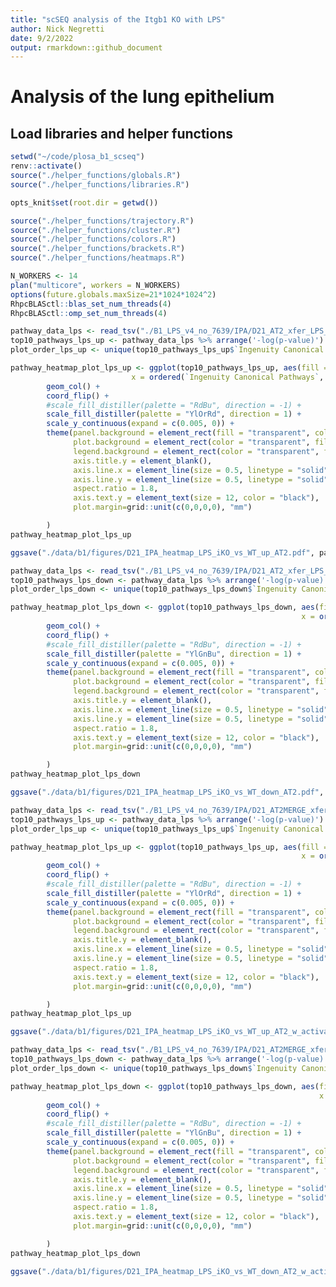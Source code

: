 ```yaml
---
title: "scSEQ analysis of the Itgb1 KO with LPS"
author: Nick Negretti
date: 9/2/2022
output: rmarkdown::github_document
---
```


# Analysis of the lung epithelium

## Load libraries and helper functions
```r
setwd("~/code/plosa_b1_scseq")
renv::activate()
source("./helper_functions/globals.R")
source("./helper_functions/libraries.R")

opts_knit$set(root.dir = getwd())

source("./helper_functions/trajectory.R")
source("./helper_functions/cluster.R")
source("./helper_functions/colors.R")
source("./helper_functions/brackets.R")
source("./helper_functions/heatmaps.R")

N_WORKERS <- 14
plan("multicore", workers = N_WORKERS)
options(future.globals.maxSize=21*1024*1024^2)
RhpcBLASctl::blas_set_num_threads(4)
RhpcBLASctl::omp_set_num_threads(4)

```

```r

pathway_data_lps <- read_tsv("./B1_LPS_v4_no_7639/IPA/D21_AT2_xfer_LPS_B1_vs_WT.txt", skip = 1)
top10_pathways_lps_up <- pathway_data_lps %>% arrange('-log(p-value)') %>% filter(`z-score` > 0) %>% head(8)
plot_order_lps_up <- unique(top10_pathways_lps_up$`Ingenuity Canonical Pathways`)

pathway_heatmap_plot_lps_up <- ggplot(top10_pathways_lps_up, aes(fill = `z-score`, y = `-log(p-value)`,
                           x = ordered(`Ingenuity Canonical Pathways`, plot_order_lps_up %>% rev()))) +
        geom_col() +
        coord_flip() +
        #scale_fill_distiller(palette = "RdBu", direction = -1) +
        scale_fill_distiller(palette = "YlOrRd", direction = 1) +
        scale_y_continuous(expand = c(0.005, 0)) +
        theme(panel.background = element_rect(fill = "transparent", colour = "transparent"),
              plot.background = element_rect(color = "transparent", fill = "transparent"),
              legend.background = element_rect(color = "transparent", fill = "transparent"),
              axis.title.y = element_blank(),
              axis.line.x = element_line(size = 0.5, linetype = "solid", colour = "black"),
              axis.line.y = element_line(size = 0.5, linetype = "solid", colour = "black"),
              aspect.ratio = 1.8,
              axis.text.y = element_text(size = 12, color = "black"),
              plot.margin=grid::unit(c(0,0,0,0), "mm")

        )
pathway_heatmap_plot_lps_up

ggsave("./data/b1/figures/D21_IPA_heatmap_LPS_iKO_vs_WT_up_AT2.pdf", pathway_heatmap_plot_lps_up)

```


```r
pathway_data_lps <- read_tsv("./B1_LPS_v4_no_7639/IPA/D21_AT2_xfer_LPS_B1_vs_WT.txt", skip = 1)
top10_pathways_lps_down <- pathway_data_lps %>% arrange('-log(p-value)') %>% filter(`z-score` < 0) %>% head(8)
plot_order_lps_down <- unique(top10_pathways_lps_down$`Ingenuity Canonical Pathways`)

pathway_heatmap_plot_lps_down <- ggplot(top10_pathways_lps_down, aes(fill = `z-score`, y = `-log(p-value)`,
                                                                 x = ordered(`Ingenuity Canonical Pathways`, plot_order_lps_down %>% rev()))) +
        geom_col() +
        coord_flip() +
        #scale_fill_distiller(palette = "RdBu", direction = -1) +
        scale_fill_distiller(palette = "YlGnBu", direction = 1) +
        scale_y_continuous(expand = c(0.005, 0)) +
        theme(panel.background = element_rect(fill = "transparent", colour = "transparent"),
              plot.background = element_rect(color = "transparent", fill = "transparent"),
              legend.background = element_rect(color = "transparent", fill = "transparent"),
              axis.title.y = element_blank(),
              axis.line.x = element_line(size = 0.5, linetype = "solid", colour = "black"),
              axis.line.y = element_line(size = 0.5, linetype = "solid", colour = "black"),
              aspect.ratio = 1.8,
              axis.text.y = element_text(size = 12, color = "black"),
              plot.margin=grid::unit(c(0,0,0,0), "mm")

        )
pathway_heatmap_plot_lps_down

ggsave("./data/b1/figures/D21_IPA_heatmap_LPS_iKO_vs_WT_down_AT2.pdf", pathway_heatmap_plot_lps_down)

```




```r

pathway_data_lps <- read_tsv("./B1_LPS_v4_no_7639/IPA/D21_AT2MERGE_xfer_LPS_B1_vs_WT.txt", skip = 1)
top10_pathways_lps_up <- pathway_data_lps %>% arrange('-log(p-value)') %>% filter(`z-score` > 0) %>% head(8)
plot_order_lps_up <- unique(top10_pathways_lps_up$`Ingenuity Canonical Pathways`)

pathway_heatmap_plot_lps_up <- ggplot(top10_pathways_lps_up, aes(fill = `z-score`, y = `-log(p-value)`,
                                                                 x = ordered(`Ingenuity Canonical Pathways`, plot_order_lps_up %>% rev()))) +
        geom_col() +
        coord_flip() +
        #scale_fill_distiller(palette = "RdBu", direction = -1) +
        scale_fill_distiller(palette = "YlOrRd", direction = 1) +
        scale_y_continuous(expand = c(0.005, 0)) +
        theme(panel.background = element_rect(fill = "transparent", colour = "transparent"),
              plot.background = element_rect(color = "transparent", fill = "transparent"),
              legend.background = element_rect(color = "transparent", fill = "transparent"),
              axis.title.y = element_blank(),
              axis.line.x = element_line(size = 0.5, linetype = "solid", colour = "black"),
              axis.line.y = element_line(size = 0.5, linetype = "solid", colour = "black"),
              aspect.ratio = 1.8,
              axis.text.y = element_text(size = 12, color = "black"),
              plot.margin=grid::unit(c(0,0,0,0), "mm")

        )
pathway_heatmap_plot_lps_up

ggsave("./data/b1/figures/D21_IPA_heatmap_LPS_iKO_vs_WT_up_AT2_w_activated.pdf", pathway_heatmap_plot_lps_up)

```


```r
pathway_data_lps <- read_tsv("./B1_LPS_v4_no_7639/IPA/D21_AT2MERGE_xfer_LPS_B1_vs_WT.txt", skip = 1)
top10_pathways_lps_down <- pathway_data_lps %>% arrange('-log(p-value)') %>% filter(`z-score` < 0) %>% head(8)
plot_order_lps_down <- unique(top10_pathways_lps_down$`Ingenuity Canonical Pathways`)

pathway_heatmap_plot_lps_down <- ggplot(top10_pathways_lps_down, aes(fill = `z-score`, y = `-log(p-value)`,
                                                                     x = ordered(`Ingenuity Canonical Pathways`, plot_order_lps_down %>% rev()))) +
        geom_col() +
        coord_flip() +
        #scale_fill_distiller(palette = "RdBu", direction = -1) +
        scale_fill_distiller(palette = "YlGnBu", direction = 1) +
        scale_y_continuous(expand = c(0.005, 0)) +
        theme(panel.background = element_rect(fill = "transparent", colour = "transparent"),
              plot.background = element_rect(color = "transparent", fill = "transparent"),
              legend.background = element_rect(color = "transparent", fill = "transparent"),
              axis.title.y = element_blank(),
              axis.line.x = element_line(size = 0.5, linetype = "solid", colour = "black"),
              axis.line.y = element_line(size = 0.5, linetype = "solid", colour = "black"),
              aspect.ratio = 1.8,
              axis.text.y = element_text(size = 12, color = "black"),
              plot.margin=grid::unit(c(0,0,0,0), "mm")

        )
pathway_heatmap_plot_lps_down

ggsave("./data/b1/figures/D21_IPA_heatmap_LPS_iKO_vs_WT_down_AT2_w_activated.pdf", pathway_heatmap_plot_lps_down)

```



